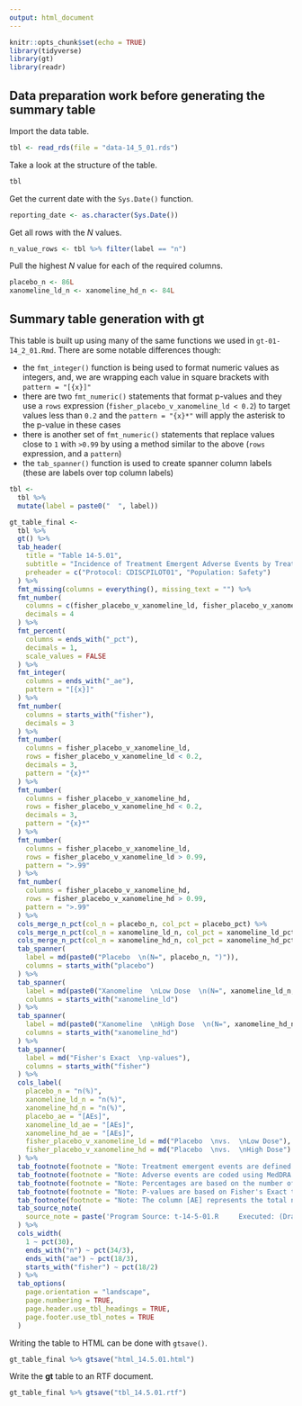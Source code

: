 ```yaml
---
output: html_document
---
```


```r
knitr::opts_chunk$set(echo = TRUE)
library(tidyverse)
library(gt)
library(readr)
```

## Data preparation work before generating the summary table

Import the data table.

```r
tbl <- read_rds(file = "data-14_5_01.rds")
```

Take a look at the structure of the table.

```r
tbl
```

Get the current date with the `Sys.Date()` function.

```r
reporting_date <- as.character(Sys.Date())
```

Get all rows with the *N* values.

```r
n_value_rows <- tbl %>% filter(label == "n")
```

Pull the highest *N* value for each of the required columns.

```r
placebo_n <- 86L
xanomeline_ld_n <- xanomeline_hd_n <- 84L
```

## Summary table generation with **gt**

This table is built up using many of the same functions we used in `gt-01-14_2_01.Rmd`. There are some notable differences though:

- the `fmt_integer()` function is being used to format numeric values as integers, and, we are wrapping each value in square brackets with `pattern = "[{x}]"`
- there are two `fmt_numeric()` statements that format p-values and they use a `rows` expression (`fisher_placebo_v_xanomeline_ld < 0.2`) to target values less than `0.2` and the `pattern = "{x}*"` will apply the asterisk to the p-value in these cases
- there is another set of `fmt_numeric()` statements that replace values close to `1` with `>0.99` by using a method similar to the above (`rows` expression, and a `pattern`)
- the `tab_spanner()` function is used to create spanner column labels (these are labels over top column labels)

```r
tbl <-
  tbl %>%
  mutate(label = paste0("  ", label))

gt_table_final <-
  tbl %>%
  gt() %>%
  tab_header(
    title = "Table 14-5.01",
    subtitle = "Incidence of Treatment Emergent Adverse Events by Treatment Group",
    preheader = c("Protocol: CDISCPILOT01", "Population: Safety")
  ) %>%
  fmt_missing(columns = everything(), missing_text = "") %>%
  fmt_number(
    columns = c(fisher_placebo_v_xanomeline_ld, fisher_placebo_v_xanomeline_hd),
    decimals = 4
  ) %>%
  fmt_percent(
    columns = ends_with("_pct"),
    decimals = 1,
    scale_values = FALSE
  ) %>%
  fmt_integer(
    columns = ends_with("_ae"),
    pattern = "[{x}]"
  ) %>%
  fmt_number(
    columns = starts_with("fisher"),
    decimals = 3
  ) %>%
  fmt_number(
    columns = fisher_placebo_v_xanomeline_ld,
    rows = fisher_placebo_v_xanomeline_ld < 0.2,
    decimals = 3,
    pattern = "{x}*"
  ) %>%
  fmt_number(
    columns = fisher_placebo_v_xanomeline_hd,
    rows = fisher_placebo_v_xanomeline_hd < 0.2,
    decimals = 3,
    pattern = "{x}*"
  ) %>%
  fmt_number(
    columns = fisher_placebo_v_xanomeline_ld,
    rows = fisher_placebo_v_xanomeline_ld > 0.99,
    pattern = ">.99"
  ) %>%
  fmt_number(
    columns = fisher_placebo_v_xanomeline_hd,
    rows = fisher_placebo_v_xanomeline_hd > 0.99,
    pattern = ">.99"
  ) %>%
  cols_merge_n_pct(col_n = placebo_n, col_pct = placebo_pct) %>%
  cols_merge_n_pct(col_n = xanomeline_ld_n, col_pct = xanomeline_ld_pct) %>%
  cols_merge_n_pct(col_n = xanomeline_hd_n, col_pct = xanomeline_hd_pct) %>%
  tab_spanner(
    label = md(paste0("Placebo  \n(N=", placebo_n, ")")),
    columns = starts_with("placebo")
  ) %>%
  tab_spanner(
    label = md(paste0("Xanomeline  \nLow Dose  \n(N=", xanomeline_ld_n, ")")),
    columns = starts_with("xanomeline_ld")
  ) %>%
  tab_spanner(
    label = md(paste0("Xanomeline  \nHigh Dose  \n(N=", xanomeline_hd_n, ")")),
    columns = starts_with("xanomeline_hd")
  ) %>%
  tab_spanner(
    label = md("Fisher's Exact  \np-values"),
    columns = starts_with("fisher")
  ) %>%
  cols_label(
    placebo_n = "n(%)",
    xanomeline_ld_n = "n(%)",
    xanomeline_hd_n = "n(%)",
    placebo_ae = "[AEs]",
    xanomeline_ld_ae = "[AEs]",
    xanomeline_hd_ae = "[AEs]",
    fisher_placebo_v_xanomeline_ld = md("Placebo  \nvs.  \nLow Dose"),
    fisher_placebo_v_xanomeline_hd = md("Placebo  \nvs.  \nHigh Dose")
  ) %>%
  tab_footnote(footnote = "Note: Treatment emergent events are defined as events which start on or after the start of treatment.") %>%
  tab_footnote(footnote = "Note: Adverse events are coded using MedDRA.") %>%
  tab_footnote(footnote = "Note: Percentages are based on the number of subjects in the safety population within each treatment group.") %>%
  tab_footnote(footnote = "Note: P-values are based on Fisher's Exact test for the comparison of placebo versus each active treatment group. An asterisk is appended to p-values that are less than 0.15.") %>%
  tab_footnote(footnote = "Note: The column [AE] represents the total number of times an event was recorded.") %>%
  tab_source_note(
    source_note = paste('Program Source: t-14-5-01.R     Executed: (Draft)', reporting_date)
  ) %>%
  cols_width(
    1 ~ pct(30),
    ends_with("n") ~ pct(34/3),
    ends_with("ae") ~ pct(18/3),
    starts_with("fisher") ~ pct(18/2)
  ) %>%
  tab_options(
    page.orientation = "landscape",
    page.numbering = TRUE,
    page.header.use_tbl_headings = TRUE,
    page.footer.use_tbl_notes = TRUE
  )
```

Writing the table to HTML can be done with `gtsave()`.

```r
gt_table_final %>% gtsave("html_14.5.01.html")
```

Write the **gt** table to an RTF document.

```r
gt_table_final %>% gtsave("tbl_14.5.01.rtf")
```
